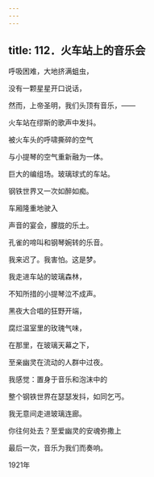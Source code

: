 ```yaml
---
---
---
```

title: 112．火车站上的音乐会
---




呼吸困难，大地挤满蛆虫，

没有一颗星星开口说话，

然而，上帝圣明，我们头顶有音乐，——

火车站在缪斯的歌声中发抖。

被火车头的呼啸撕碎的空气

与小提琴的空气重新融为一体。

巨大的编组场。玻璃球式的车站。

钢铁世界又一次如醉如痴。

车厢隆重地驶入

声音的宴会，朦胧的乐土。

孔雀的啼叫和钢琴婉转的乐音。

我来迟了。我害怕。这是梦。

我走进车站的玻璃森林，

不知所措的小提琴泣不成声。

黑夜大合唱的狂野开端，

腐烂温室里的玫瑰气味，

在那里，在玻璃天幕之下，

至亲幽灵在流动的人群中过夜。

我感觉：置身于音乐和泡沫中的

整个钢铁世界在瑟瑟发抖，如同乞丐。

我无意间走进玻璃连廊。

你往何处去？至爱幽灵的安魂弥撒上

最后一次，音乐为我们而奏响。

1921年